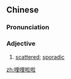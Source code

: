 ==Chinese==
{{zh-forms}}

===Pronunciation===
{{zh-pron
|m=līlīlālā
|c=li1 li1 laa1 laa1
|cat=a
}}

===Adjective===
{{zh-adj}}

# {{lb|zh|colloquial}} [[scattered]]; [[sporadic]]

[[zh:哩哩啦啦]]